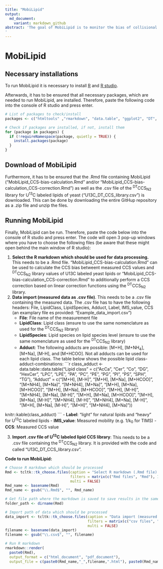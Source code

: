 ```yaml
---
title: "MobiLipid"
output:   
  md_document:
    variant: markdown_github
abstract: 'The goal of MobiLipid is to monitor the bias of collisional cross section (CCS) when using secondary ion mobility technologies (e.g. trapped ion mobility spectrometry (TIMS)). MobiLipid can be used when 
'
---
```


# MobiLipid

## Necessary installations

To run MobiLipid it is necessary to install [R](https://cran.r-project.org/) and [R studio](https://www.rstudio.com/products/rstudio/download/).

Afterwards, it has to be ensured that all necessary packages, which are needed to run MobiLipid, are installed. Therefore, paste the following code into the console of R studio and press enter.

```r
# List of packages to check/install
packages <- c("htmltools" ,"rmarkdown", "data.table", "ggplot2", "DT", "webshot", "tcltk", "knitr", "ggbeeswarm")

# Check if packages are installed, if not, install them
for (package in packages) {
  if (!requireNamespace(package, quietly = TRUE)) {
    install.packages(package)
  }
}
```

## Download of MobiLipid

Furthermore, it has to be ensured that the .Rmd file containing MobiLipid ("MobiLipid_CCS-bias-calculation.Rmd" and/or "MobiLipid_CCS-bias-calculation_CCS-correction.Rmd") as well as the .csv file of the ^DT^CCS~N2~ library for U^13^C labeled lipids of yeast ("U13C_DT_CCS_library.csv") is downloaded. This can be done by downloading the entire GitHup repository as a .zip file and unzip the files. 

## Running MobiLipid

Finally, MobiLipid can be run. Therefore, paste the code below into the console of R studio and press enter. The code will open 3 pop-up windows where you have to choose the following files (be aware that these might open behind the main window of R studio):

1. **Select the R markdown which should be used for data processing.** This needs to be a .Rmd file. "MobiLipid_CCS-bias-calculation.Rmd" can be used to calculate the CCS bias betweent measured CCS values and ^DT^CCS~N2~ library values of U13C labeled yeast lipids or "MobiLipid_CCS-bias-calculation_CCS-correction.Rmd" to additionally perform a CCS correction based on linear correction functions using the ^DT^CCS~N2~ library.
2. **Data import (measured data as .csv file)**. This needs to be a .csv file containing the measured data. The .csv file has to have the following headers: File, LipidClass, LipidSpecies, Adduct, Label, IMS_value, CCS (an examplary file es provided: "Example_data_import.csv")
    - **File**: File name of the measurement file
    - **LipidClass**: Lipid class (ensure to use the same nomenclature as used for the ^DT^CCS~N2~ library)
    - **LipidSpecies**: Lipid species on lipid species level (ensure to use the same nomenclature as used for the ^DT^CCS~N2~ library)
    - **Adduct**: The following adducts are possible: [M+H], [M+NH~4~], [M+Na], [M-H], and [M+HCOO]. Not all adducts can be used for each lipid class. The table below shows the possible lipid class-adduct-combinations:
    ```r
class_adduct <- data.table::data.table("Lipid class" = c("AcCa", "Cer", "Co", "DG", "HexCer", "LPC", "LPE", "PA", "PC", "PE", "PG", "PI", "PS", "SPH", "TG"), "Adduct" = c("[M+H], [M-H]", "[M+H], [M+Na], [M+HCOO]", "[M+NH4], [M+Na]", "[M+NH4], [M+Na]", "[M+H], [M+Na], [M+HCOO]", "[M+H], [M+Na], [M+HCOO]", "[M+H], [M-H]", "[M+NH4], [M+Na], [M-H]", "[M+H], [M+Na], [M+HCOO]", "[M+H], [M+Na], [M-H]", "[M+NH4], [M-H]", "[M+NH4], [M+Na], [M-H]", "[M+H], [M+Na], [M-H]", "[M+H]", "[M+NH4], [M+Na]"))

knitr::kable(class_adduct)
    ```
    - **Label**: "light" for natural lipids and "heavy" for U^13^C labeled lipids
    - **IMS_value**: Measured mobility (e.g. 1/k~0~ for TIMS)
    - **CCS**: Measured CCS value

3. **Import .csv file of U^13^C labeled lipid CCS library**: This needs to be a .csv file containing the ^DT^CCS~N2~ library. It is provided with the code and called "U13C_DT_CCS_library.csv".

**Code to run MobiLipid:**

```r
# Choose R markdown which should be processed
Rmd <- tcltk::tk_choose.files(caption = "Select R markdown (.Rmd file) which should be used for data processing:",
                              filters = matrix(c("Rmd files", "Rmd"), 1, 2),
                              multi = FALSE)
Rmd_name <- basename(Rmd)
Rmd_name <- gsub("\\.Rmd$", "", Rmd_name)

# Get file path where the markdown is saved to save results in the same folder
folder_path <- dirname(Rmd)

# Import path of data which should be processed
data_import <- tcltk::tk_choose.files(caption = "Data import (measured data as CSV file):", 
                                      filters = matrix(c("csv files", "csv"), 1, 2),
                                      multi = FALSE)
filename <- basename(data_import)
filename <- gsub("\\.csv$", "", filename)

# Run R markdown
rmarkdown::render(
  paste0(Rmd),
  output_format = c("html_document", "pdf_document"),
  output_file = c(paste0(Rmd_name,"_",filename,".html"), paste0(Rmd_name,"_",filename,".pdf")))
```
